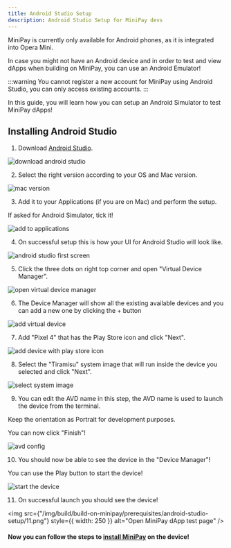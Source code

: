```yaml
---
title: Android Studio Setup
description: Android Studio Setup for MiniPay devs
---
```


<ColoredText>MiniPay</ColoredText> is currently only available for <ColoredText>Android phones</ColoredText>, as it is integrated into Opera Mini.

In case you might not have an Android device and in order to test and view dApps when building on MiniPay, you can use an <ColoredText>Android Emulator</ColoredText>!

:::warning
You <ColoredText>cannot register a new account</ColoredText> for MiniPay using Android Studio, you can only access existing accounts.
:::

In this guide, you will learn how you can setup an Android Simulator to test MiniPay dApps!

## Installing Android Studio

1. Download <ColoredText>[Android Studio](https://developer.android.com/studio)</ColoredText>.

![download android studio](/img/build/build-on-minipay/prerequisites/android-studio-setup/1.png)

2. <ColoredText>Select the right version</ColoredText> according to your OS and Mac version.

![mac version](/img/build/build-on-minipay/prerequisites/android-studio-setup/2.png)

3. Add it to your Applications (if you are on Mac) and <ColoredText>perform the setup</ColoredText>.

If asked for Android Simulator, tick it!

![add to applications](/img/build/build-on-minipay/prerequisites/android-studio-setup/3.png)

4. On successful setup this is how your <ColoredText>UI</ColoredText> for Android Studio will look like.

![android studio first screen](/img/build/build-on-minipay/prerequisites/android-studio-setup/4.png)

5. Click the <ColoredText>three dots</ColoredText> on right top corner and open <ColoredText>"Virtual Device Manager"</ColoredText>.

![open virtual device manager](/img/build/build-on-minipay/prerequisites/android-studio-setup/5.png)

6. The Device Manager will show all the existing available devices and you can add a new one by clicking the <ColoredText>+ button</ColoredText>

![add virtual device](/img/build/build-on-minipay/prerequisites/android-studio-setup/6.png)

7. Add <ColoredText>"Pixel 4"</ColoredText> that has the Play Store icon and click <ColoredText>"Next"</ColoredText>.

![add device with play store icon](/img/build/build-on-minipay/prerequisites/android-studio-setup/7.png)

8. Select the <ColoredText>"Tiramisu"</ColoredText> system image that will run inside the device you selected and click "Next".

![select system image](/img/build/build-on-minipay/prerequisites/android-studio-setup/8.png)

9. You can <ColoredText>edit the AVD name</ColoredText> in this step, the AVD name is used to launch the device from the terminal.

Keep the orientation as Portrait for development purposes.

You can now click <ColoredText>"Finish"</ColoredText>!

![avd config](/img/build/build-on-minipay/prerequisites/android-studio-setup/9.png)

10. You should now be able to see the device in the <ColoredText>"Device Manager"</ColoredText>!

You can use the <ColoredText>Play button</ColoredText> to start the device!

![start the device](/img/build/build-on-minipay/prerequisites/android-studio-setup/10.png)

11. On <ColoredText>successful launch</ColoredText> you should see the device!

<img
  src={"/img/build/build-on-minipay/prerequisites/android-studio-setup/11.png"}
  style={{ width: 250 }}
  alt="Open MiniPay dApp test page"
/>

#### Now you can follow the steps to [install MiniPay](http://docs.celo.org/developer/build-on-minipay/overview#installing-minipay) on the device!

